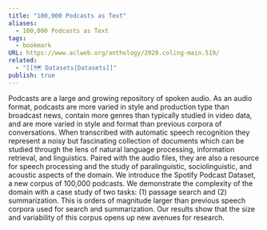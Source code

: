 ```yaml
---
title: "100,000 Podcasts as Text"
aliases:
  - 100,000 Podcasts as Text
tags:
  - bookmark
URL: https://www.aclweb.org/anthology/2020.coling-main.519/
related:
  - "[[🗺️ Datasets|Datasets]]"
publish: true
---
```




Podcasts are a large and growing repository of spoken audio. As an audio format, podcasts are more varied in style and production type than broadcast news, contain more genres than typically studied in video data, and are more varied in style and format than previous corpora of conversations. When transcribed with automatic speech recognition they represent a noisy but fascinating collection of documents which can be studied through the lens of natural language processing, information retrieval, and linguistics. Paired with the audio files, they are also a resource for speech processing and the study of paralinguistic, sociolinguistic, and acoustic aspects of the domain. We introduce the Spotify Podcast Dataset, a new corpus of 100,000 podcasts. We demonstrate the complexity of the domain with a case study of two tasks: (1) passage search and (2) summarization. This is orders of magnitude larger than previous speech corpora used for search and summarization. Our results show that the size and variability of this corpus opens up new avenues for research.